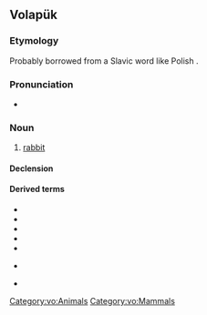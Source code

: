 ==Volapük==

===Etymology===
Probably borrowed from a Slavic word like Polish {{m|pl|królik}}.

===Pronunciation===
* {{IPA|[kɾoˈliɡ]|lang=vo}}

===Noun===
{{vo-noun}}

# [[rabbit]]

====Declension====
{{vo-decl-noun}}

====Derived terms====
* {{l|vo|hikrolig|gloss=[[male]] rabbit}}
* {{l|vo|jikrolig|gloss=[[female]] rabbit}}
* {{l|vo|kroligahog|gloss=[[rabbit hole]]}}
* {{l|vo|kroliganäst|gloss=rabbit [[nest]]}}
* {{l|vo|kroligaragud|gloss=rabbit [[stew]]}}
* {{qualifier|[[diminutive]]}} {{l|vo|kroligil|gloss=[[small]] rabbit}}
* {{l|vo|kroligül|gloss=[[young]] rabbit, [[bunny]]}}

[[Category:vo:Animals]]
[[Category:vo:Mammals]]